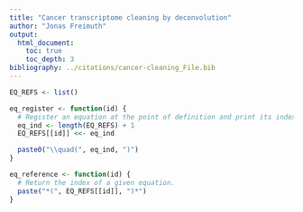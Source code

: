 ```yaml
---
title: "Cancer transcriptome cleaning by deconvolution"
author: "Jonas Freimuth"
output:
  html_document:
    toc: true
    toc_depth: 3
bibliography: ../citations/cancer-cleaning_File.bib
---
```


```r
EQ_REFS <- list()

eq_register <- function(id) {
  # Register an equation at the point of definition and print its index.
  eq_ind <- length(EQ_REFS) + 1
  EQ_REFS[[id]] <<- eq_ind

  paste0("\\quad(", eq_ind, ")")
}

eq_reference <- function(id) {
  # Return the index of a given equation.
  paste("*(", EQ_REFS[[id]], ")*")
}
```
